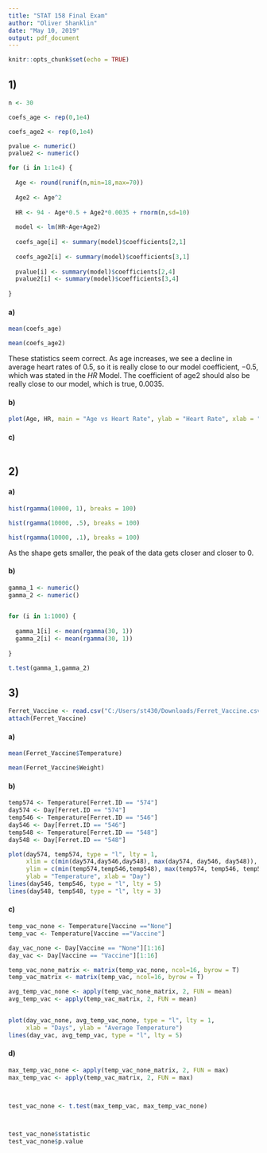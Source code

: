 ---
title: "STAT 158 Final Exam"
author: "Oliver Shanklin"
date: "May 10, 2019"
output: pdf_document
---

```{r setup, include=FALSE}
knitr::opts_chunk$set(echo = TRUE)
```


## 1)

```{r Problem 1}

n <- 30

coefs_age <- rep(0,1e4)

coefs_age2 <- rep(0,1e4)

pvalue <- numeric()
pvalue2 <- numeric()

for (i in 1:1e4) {
  
  Age <- round(runif(n,min=18,max=70))
  
  Age2 <- Age^2
  
  HR <- 94 - Age*0.5 + Age2*0.0035 + rnorm(n,sd=10)
  
  model <- lm(HR~Age+Age2)
  
  coefs_age[i] <- summary(model)$coefficients[2,1]
  
  coefs_age2[i] <- summary(model)$coefficients[3,1]
  
  pvalue[i] <- summary(model)$coefficients[2,4]
  pvalue2[i] <- summary(model)$coefficients[3,4]
  
}

```

#### a)

```{r 1a}

mean(coefs_age)

mean(coefs_age2)

```

These statistics seem correct. As age increases, we see a decline in average heart rates of $0.5$, so it is really close to our model coefficient, $-0.5$, which was stated in the $HR$ Model. The coefficient of age2 should also be really close to our model, which is true, $0.0035$.


#### b)

```{r 1b}

plot(Age, HR, main = "Age vs Heart Rate", ylab = "Heart Rate", xlab = "Age", cex = .8)


```


#### c)

```{r 1c}




```




## 2)

#### a)

```{r Problem 2}


hist(rgamma(10000, 1), breaks = 100)

hist(rgamma(10000, .5), breaks = 100)

hist(rgamma(10000, .1), breaks = 100)


```
As the shape gets smaller, the peak of the data gets closer and closer to 0.


#### b)

```{r 2b}

gamma_1 <- numeric()
gamma_2 <- numeric()


for (i in 1:1000) {
  
  gamma_1[i] <- mean(rgamma(30, 1))
  gamma_2[i] <- mean(rgamma(30, 1))
  
}

t.test(gamma_1,gamma_2)

```




## 3)

```{r Problem 3}

Ferret_Vaccine <- read.csv("C:/Users/st430/Downloads/Ferret_Vaccine.csv")
attach(Ferret_Vaccine)

```



#### a)

```{r 3a}

mean(Ferret_Vaccine$Temperature)

mean(Ferret_Vaccine$Weight)


```

#### b)

```{r 3b}

temp574 <- Temperature[Ferret.ID == "574"]
day574 <- Day[Ferret.ID == "574"]
temp546 <- Temperature[Ferret.ID == "546"]
day546 <- Day[Ferret.ID == "546"]
temp548 <- Temperature[Ferret.ID == "548"]
day548 <- Day[Ferret.ID == "548"]

plot(day574, temp574, type = "l", lty = 1,
     xlim = c(min(day574,day546,day548), max(day574, day546, day548)),
     ylim = c(min(temp574,temp546,temp548), max(temp574, temp546, temp548)),
     ylab = "Temperature", xlab = "Day")
lines(day546, temp546, type = "l", lty = 5)
lines(day548, temp548, type = "l", lty = 3)


```

#### c)

```{r 3c}

temp_vac_none <- Temperature[Vaccine =="None"]
temp_vac <- Temperature[Vaccine =="Vaccine"]

day_vac_none <- Day[Vaccine == "None"][1:16]
day_vac <- Day[Vaccine == "Vaccine"][1:16]

temp_vac_none_matrix <- matrix(temp_vac_none, ncol=16, byrow = T)
temp_vac_matrix <- matrix(temp_vac, ncol=16, byrow = T)

avg_temp_vac_none <- apply(temp_vac_none_matrix, 2, FUN = mean)
avg_temp_vac <- apply(temp_vac_matrix, 2, FUN = mean)


plot(day_vac_none, avg_temp_vac_none, type = "l", lty = 1,
     xlab = "Days", ylab = "Average Temperature")
lines(day_vac, avg_temp_vac, type = "l", lty = 5)

```


#### d)

```{r 3d}

max_temp_vac_none <- apply(temp_vac_none_matrix, 2, FUN = max)
max_temp_vac <- apply(temp_vac_matrix, 2, FUN = max)



test_vac_none <- t.test(max_temp_vac, max_temp_vac_none)



test_vac_none$statistic
test_vac_none$p.value



```
